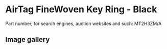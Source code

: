 
# AirTag FineWoven Key Ring - Black

Part number, for search engines, auction websites and such: MT2H3ZM/A

## Image gallery

<div style={{ width: '100%', maxWidth: '768px' }}>
<GalleryComponent
    images={[
      {
        original: "/everysource/MT2H3.webp",
        thumbnail: "/everypreview/MT2H3.webp",
      },
      {
        original: "/everysource/MT2H3_AV1.webp",
        thumbnail: "/everypreview/MT2H3_AV1.webp",
      },
      {
        original: "/everysource/MT2H3_AV2.webp",
        thumbnail: "/everypreview/MT2H3_AV2.webp",
      }
    ]}
  />
</div>
